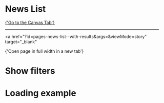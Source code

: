 
<Meta of={NewsListStories} />

# News List

<a href="?path=/story/pages-news-list--with-results">
  {'Go to the Canvas Tab'}
</a>

---

<a
  href="?id=pages-news-list--with-results&args=&viewMode=story"
  target="_blank"
>
  {'Open page in full width in a new tab'}
</a>

<Canvas of={NewsListStories.WithResults} />

# Show filters

<Canvas of={NewsListStories.WithoutResults} />

# Loading example

<Canvas of={NewsListStories.WhenLoading} />
